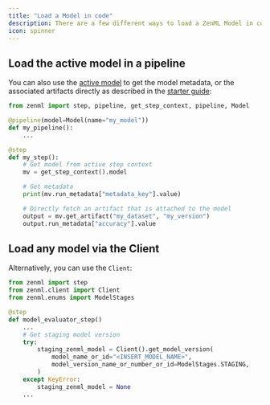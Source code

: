 ```yaml
---
title: "Load a Model in code"
description: There are a few different ways to load a ZenML Model in code
icon: spinner
---
```


## Load the active model in a pipeline

You can also use the [active model](/user-guide/guides/starter-guide/track-ml-models) to get the model metadata, or the associated artifacts directly as described in the [starter guide](/user-guide/guides/starter-guide/track-ml-models):


```py
from zenml import step, pipeline, get_step_context, pipeline, Model

@pipeline(model=Model(name="my_model"))
def my_pipeline():
    ...

@step
def my_step():
    # Get model from active step context
    mv = get_step_context().model

    # Get metadata
    print(mv.run_metadata["metadata_key"].value)

    # Directly fetch an artifact that is attached to the model
    output = mv.get_artifact("my_dataset", "my_version")
    output.run_metadata["accuracy"].value
```

## Load any model via the Client

Alternatively, you can use the `Client`:

```py
from zenml import step
from zenml.client import Client
from zenml.enums import ModelStages

@step
def model_evaluator_step()
    ...
    # Get staging model version
    try:
        staging_zenml_model = Client().get_model_version(
            model_name_or_id="<INSERT_MODEL_NAME>",
            model_version_name_or_number_or_id=ModelStages.STAGING,
        )
    except KeyError:
        staging_zenml_model = None
    ...
```

